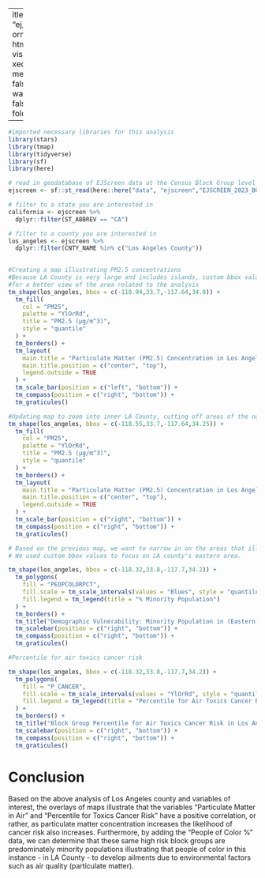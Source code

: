  ---
title: "ej_screen"
format: html
editor: visual
execute:
  message: false
  warning: false
code-fold: false

---

```r
#imported necessary libraries for this analysis
library(stars)
library(tmap)
library(tidyverse)
library(sf)
library(here)

```

```r
# read in geodatabase of EJScreen data at the Census Block Group level
ejscreen <- sf::st_read(here::here("data", "ejscreen","EJSCREEN_2023_BG_StatePct_with_AS_CNMI_GU_VI.gdb")) 
```

```r
# filter to a state you are interested in
california <- ejscreen %>%
  dplyr::filter(ST_ABBREV == "CA") 

# filter to a county you are interested in
los_angeles <- ejscreen %>%
  dplyr::filter(CNTY_NAME %in% c("Los Angeles County"))
  
```

```r

#Creating a map illustrating PM2.5 concentrations
#Because LA County is very large and includes islands, custom bbox values were necessary to remove the islands included in the county
#for a better view of the area related to the analysis
tm_shape(los_angeles, bbox = c(-118.94,33.7,-117.64,34.8)) +
  tm_fill(
    col = "PM25",
    palette = "YlOrRd",
    title = "PM2.5 (µg/m^3)",
    style = "quantile"
  ) +
  tm_borders() +
  tm_layout(
    main.title = "Particulate Matter (PM2.5) Concentration in Los Angeles County",
    main.title.position = c("center", "top"),
    legend.outside = TRUE
  ) +
  tm_scale_bar(position = c("left", "bottom")) +
  tm_compass(position = c("right", "bottom")) +
  tm_graticules()

```

```r
#Updating map to zoom into inner LA County, cutting off areas of the north including Antelope valley.
tm_shape(los_angeles, bbox = c(-118.55,33.7,-117.64,34.25)) +
  tm_fill(
    col = "PM25",
    palette = "YlOrRd",
    title = "PM2.5 (µg/m^3)",
    style = "quantile"
  ) +
  tm_borders() +
  tm_layout(
    main.title = "Particulate Matter (PM2.5) Concentration in Los Angeles County",
    main.title.position = c("center", "top"),
    legend.outside = TRUE
  ) +
  tm_scale_bar(position = c("right", "bottom")) +
  tm_compass(position = c("right", "bottom")) +
  tm_graticules()

```


```r
# Based on the previous map, we want to narrow in on the areas that illustrate higher levels of particulate matter - specifically areas of higher minority population percentage.
# We used custom bbox values to focus on LA county's eastern area.

tm_shape(los_angeles, bbox = c(-118.32,33.8,-117.7,34.2)) +
  tm_polygons(
    fill = "PEOPCOLORPCT",
    fill.scale = tm_scale_intervals(values = "Blues", style = "quantile"),
    fill.legend = tm_legend(title = "% Minority Population")
  ) +
  tm_borders() +
  tm_title("Demographic Vulnerability: Minority Population in (Eastern) Los Angeles County") +
  tm_scalebar(position = c("right", "bottom")) +
  tm_compass(position = c("right", "bottom")) +
  tm_graticules()
```

```r
#Percentile for air toxics cancer risk

tm_shape(los_angeles, bbox = c(-118.32,33.8,-117.7,34.2)) +
  tm_polygons(
    fill = "P_CANCER",
    fill.scale = tm_scale_intervals(values = "YlOrRd", style = "quantile"),
    fill.legend = tm_legend(title = "Percentile for Air Toxics Cancer Risk")
  ) +
  tm_borders() +
  tm_title("Block Group Percentile for Air Toxics Cancer Risk in Los Angeles County") +
  tm_scalebar(position = c("right", "bottom")) +
  tm_compass(position = c("right", "bottom")) +
  tm_graticules()
```
# Conclusion

Based on the above analysis of Los Angeles county and variables of interest, the overlays of maps illustrate that the variables "Particulate Matter in Air" and "Percentile for Toxics Cancer Risk" have a positive correlation, or rather, as particulate matter concentration increases the likelihood of cancer risk also increases. Furthermore, by adding the "People of Color %" data, we can determine that these same high risk block groups are predominately minority populations illustrating that people of color in this instance - in LA County - to develop ailments due to environmental factors such as air quality (particulate matter). 
